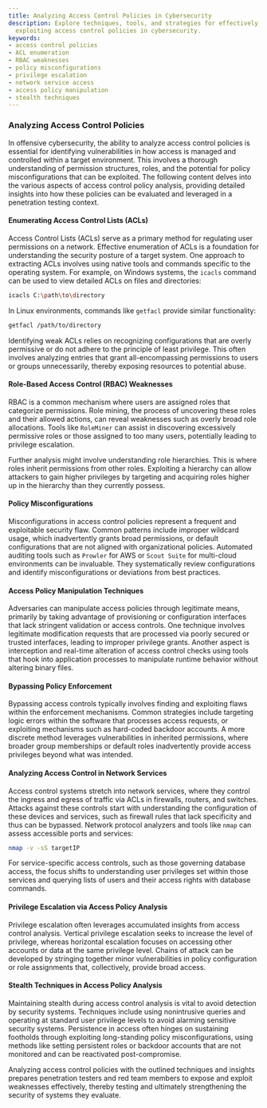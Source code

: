 ```yaml
---
title: Analyzing Access Control Policies in Cybersecurity
description: Explore techniques, tools, and strategies for effectively analyzing and
  exploiting access control policies in cybersecurity.
keywords:
- access control policies
- ACL enumeration
- RBAC weaknesses
- policy misconfigurations
- privilege escalation
- network service access
- access policy manipulation
- stealth techniques
---
```


### Analyzing Access Control Policies

In offensive cybersecurity, the ability to analyze access control policies is essential for identifying vulnerabilities in how access is managed and controlled within a target environment. This involves a thorough understanding of permission structures, roles, and the potential for policy misconfigurations that can be exploited. The following content delves into the various aspects of access control policy analysis, providing detailed insights into how these policies can be evaluated and leveraged in a penetration testing context.

#### Enumerating Access Control Lists (ACLs)

Access Control Lists (ACLs) serve as a primary method for regulating user permissions on a network. Effective enumeration of ACLs is a foundation for understanding the security posture of a target system. One approach to extracting ACLs involves using native tools and commands specific to the operating system. For example, on Windows systems, the `icacls` command can be used to view detailed ACLs on files and directories:

```bash
icacls C:\path\to\directory
```

In Linux environments, commands like `getfacl` provide similar functionality:

```bash
getfacl /path/to/directory
```

Identifying weak ACLs relies on recognizing configurations that are overly permissive or do not adhere to the principle of least privilege. This often involves analyzing entries that grant all-encompassing permissions to users or groups unnecessarily, thereby exposing resources to potential abuse.

#### Role-Based Access Control (RBAC) Weaknesses

RBAC is a common mechanism where users are assigned roles that categorize permissions. Role mining, the process of uncovering these roles and their allowed actions, can reveal weaknesses such as overly broad role allocations. Tools like `RoleMiner` can assist in discovering excessively permissive roles or those assigned to too many users, potentially leading to privilege escalation.

Further analysis might involve understanding role hierarchies. This is where roles inherit permissions from other roles. Exploiting a hierarchy can allow attackers to gain higher privileges by targeting and acquiring roles higher up in the hierarchy than they currently possess.

#### Policy Misconfigurations

Misconfigurations in access control policies represent a frequent and exploitable security flaw. Common patterns include improper wildcard usage, which inadvertently grants broad permissions, or default configurations that are not aligned with organizational policies. Automated auditing tools such as `Prowler` for AWS or `Scout Suite` for multi-cloud environments can be invaluable. They systematically review configurations and identify misconfigurations or deviations from best practices.

#### Access Policy Manipulation Techniques

Adversaries can manipulate access policies through legitimate means, primarily by taking advantage of provisioning or configuration interfaces that lack stringent validation or access controls. One technique involves legitimate modification requests that are processed via poorly secured or trusted interfaces, leading to improper privilege grants. Another aspect is interception and real-time alteration of access control checks using tools that hook into application processes to manipulate runtime behavior without altering binary files.

#### Bypassing Policy Enforcement

Bypassing access controls typically involves finding and exploiting flaws within the enforcement mechanisms. Common strategies include targeting logic errors within the software that processes access requests, or exploiting mechanisms such as hard-coded backdoor accounts. A more discrete method leverages vulnerabilities in inherited permissions, where broader group memberships or default roles inadvertently provide access privileges beyond what was intended.

#### Analyzing Access Control in Network Services

Access control systems stretch into network services, where they control the ingress and egress of traffic via ACLs in firewalls, routers, and switches. Attacks against these controls start with understanding the configuration of these devices and services, such as firewall rules that lack specificity and thus can be bypassed. Network protocol analyzers and tools like `nmap` can assess accessible ports and services:

```bash
nmap -v -sS targetIP
```

For service-specific access controls, such as those governing database access, the focus shifts to understanding user privileges set within those services and querying lists of users and their access rights with database commands.

#### Privilege Escalation via Access Policy Analysis

Privilege escalation often leverages accumulated insights from access control analysis. Vertical privilege escalation seeks to increase the level of privilege, whereas horizontal escalation focuses on accessing other accounts or data at the same privilege level. Chains of attack can be developed by stringing together minor vulnerabilities in policy configuration or role assignments that, collectively, provide broad access.

#### Stealth Techniques in Access Policy Analysis

Maintaining stealth during access control analysis is vital to avoid detection by security systems. Techniques include using nonintrusive queries and operating at standard user privilege levels to avoid alarming sensitive security systems. Persistence in access often hinges on sustaining footholds through exploiting long-standing policy misconfigurations, using methods like setting persistent roles or backdoor accounts that are not monitored and can be reactivated post-compromise.

Analyzing access control policies with the outlined techniques and insights prepares penetration testers and red team members to expose and exploit weaknesses effectively, thereby testing and ultimately strengthening the security of systems they evaluate.